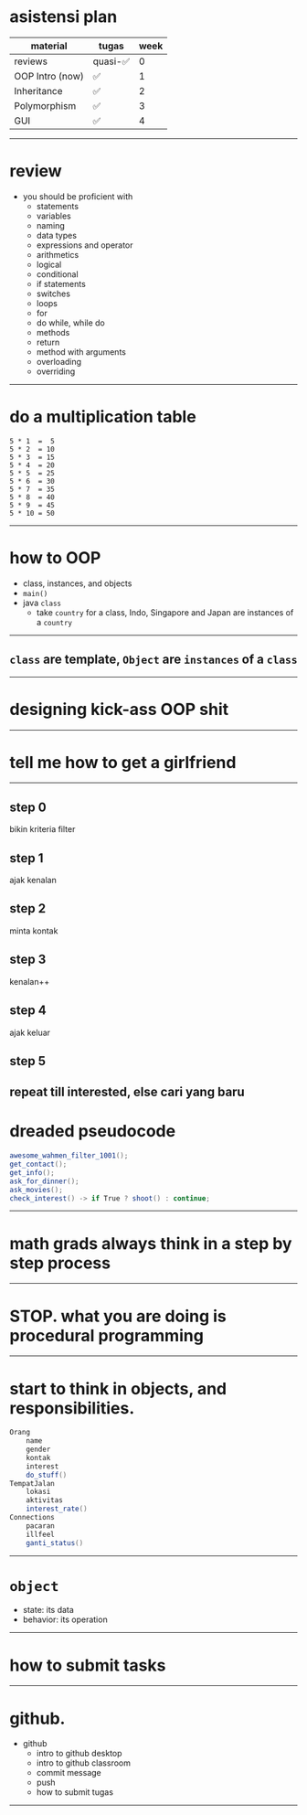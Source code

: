 # asistensi plan

|material|  tugas  |  week |
| ------------- | ---------| ----- |
| reviews       | quasi-✅ | 0 |
| OOP Intro (now) | ✅     | 1 |
| Inheritance   | ✅      |2 |
| Polymorphism|   ✅   | 3|
| GUI | ✅     | 4|


---

# review

* you should be proficient with
   * statements
   * variables
    * naming
    * data types
   * expressions and operator
    * arithmetics
    * logical
   * conditional
    * if statements
    * switches
   * loops
    * for
    * do while, while do
   * methods
    * return
    * method with arguments
    * overloading
    * overriding

---
# do a multiplication table
```
5 * 1  =  5
5 * 2  = 10
5 * 3  = 15
5 * 4  = 20
5 * 5  = 25
5 * 6  = 30
5 * 7  = 35
5 * 8  = 40
5 * 9  = 45
5 * 10 = 50
```
---
# how to OOP
* class, instances, and objects
* `main()`
* java `class`
    * take `country` for a class, Indo, Singapore and Japan are instances of a `country`
---
## `class` are template, `Object` are `instances` of a `class`
---
# designing kick-ass OOP shit
---
# tell me how to get a girlfriend
---
## step 0
bikin kriteria filter
## step 1
ajak kenalan
## step 2
minta kontak
## step 3
kenalan++
## step 4
ajak keluar
## step 5
repeat till interested, else cari yang baru
---
# dreaded pseudocode
```java
awesome_wahmen_filter_1001();
get_contact();
get_info();
ask_for_dinner();
ask_movies();
check_interest() -> if True ? shoot() : continue;
```
---
# math grads always think in a step by step process
---
# STOP. what you are doing is procedural programming
---
# start to think in objects, and responsibilities.
```java
Orang
    name
    gender
    kontak
    interest
    do_stuff()
TempatJalan
    lokasi
    aktivitas
    interest_rate()
Connections
    pacaran
    illfeel
    ganti_status()
```
---
# `object`
* state: its data
* behavior: its operation
---
# how to submit tasks
---
# github.
* github
   * intro to github desktop
   * intro to github classroom
   * commit message
   * push
   * how to submit tugas
---
